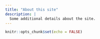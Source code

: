 ```yaml
---
title: "About this site"
description: |
  Some additional details about the site.
---
```


```r
knitr::opts_chunk$set(echo = FALSE)
```
